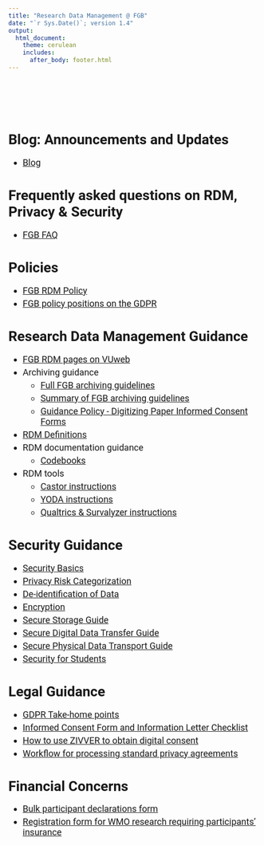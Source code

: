 ```yaml
---
title: "Research Data Management @ FGB"
date: "`r Sys.Date()`; version 1.4"
output: 
  html_document:
    theme: cerulean
    includes: 
      after_body: footer.html
---
```



<style type="text/css">

/* need to ensure all text is in Roboto so as to be in-line with VU house style*/

body {
  font-family: 'Roboto', sans-serif;
}

.main-container {
  max-width: 80%;
  margin-left: auto;
  margin-right: auto;
  padding-top: 5%;
  padding-bottom: 30%;
  padding-right: 10%;
  padding-left: 10%;
}

h1.title {
  font-size: 28px;
  text-align: center;
}

h4.date { /* this is to affect the size of the date text in the YAML when it prints in html  */
  font-size: 20px;
  text-align: center;
}

p, summary {
  font-size: 18px;
}

li {
  font-size: 18px;
  margin: 5px;
}




</style>

\
\
\

# Blog: Announcements and Updates

* [Blog](blog/){target="_blank"}

# Frequently asked questions on RDM, Privacy & Security

* [FGB FAQ](FAQ/){target="_blank"}


# Policies

* [FGB RDM Policy](Policies/FGB_RDM_Policy.html){target="_blank"}
* [FGB policy positions on the GDPR](Policies/FGB_Policy_Positions_GDPR.html){target="_blank"}


# Research Data Management Guidance

* [FGB RDM pages on VUweb](https://vu.nl/en/employee/research-data-management-fbms){target="_blank"}
* Archiving guidance
  + [Full FGB archiving guidelines](rdm/archiving/ArchivingGuidelinesFull.html){target="_blank"}
  + [Summary of FGB archiving guidelines](rdm/archiving/ArchivingGuidelinesSummary.html){target="_blank"}
  + [Guidance Policy - Digitizing Paper Informed Consent Forms](rdm/archiving/DigitizingICFs.html){target="_blank"}
* [RDM Definitions](rdm/definitions/Definitions.html){target="_blank"}
* RDM documentation guidance
  + [Codebooks](rdm/documentation/Codebooks.html){target="_blank"}
* RDM tools
  + [Castor instructions](rdm/tools/Castor_spelregels.html){target="_blank"}
  + [YODA instructions](rdm/tools/YODAInstructionsFGB.html){target="_blank"}
  + [Qualtrics & Survalyzer instructions](rdm/tools/SecureUseOfQuestionnaireTools.html){target="_blank"}
  

# Security Guidance

* [Security Basics](Security/SecurityBasics.html){target="_blank"}
* [Privacy Risk Categorization](Security/PrivacyRisks.html){target="_blank"}
* [De-identification of Data](Security/Deidentification.html){target="_blank"}
* [Encryption](Security/Encryption.html){target="_blank"}
* [Secure Storage Guide](Security/Storage.html){target="_blank"}
* [Secure Digital Data Transfer Guide](Security/DigitalTransfer.html){target="_blank"}
* [Secure Physical Data Transport Guide](Security/PhysicalTransport.html){target="_blank"}
* [Security for Students](Security/SecurityForStudents.html){target="_blank"}

# Legal Guidance

* [GDPR Take-home points](legal/GDPRBasics.html){target="_blank"}
* [Informed Consent Form and Information Letter Checklist](legal/ICFChecklist.html){target="_blank"}
* [How to use ZIVVER to obtain digital consent](legal/ZIVVERdigitalConsent.html){target="_blank"}
* [Workflow for processing standard privacy agreements](Images/privacy_agreement_flow_fgb_2025.pdf){target="_blank"}


# Financial Concerns

* [Bulk participant declarations form](finance/participant_declarations_instructions_EN.html){target="_blank"}
* [Registration form for WMO research requiring participants' insurance](https://fgbto3-web.labs.vu.nl/rdm/wmo-insurance/){target="_blank"}
